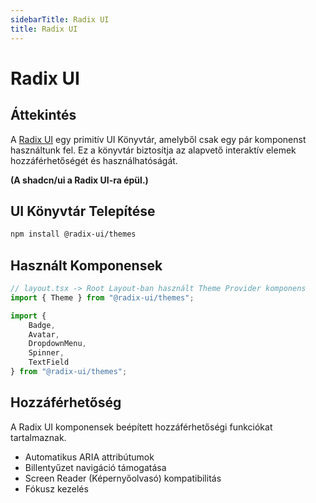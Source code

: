 ```yaml
---
sidebarTitle: Radix UI
title: Radix UI
---
```


# Radix UI

## Áttekintés

A [Radix UI](https://www.radix-ui.com/) egy primitív UI Könyvtár, amelyből csak egy pár komponenst használtunk fel. Ez a könyvtár biztosítja az alapvető interaktív elemek hozzáférhetőségét és használhatóságát.

**(A shadcn/ui a Radix UI-ra épül.)**

## UI Könyvtár Telepítése

```sh
npm install @radix-ui/themes
```

## Használt Komponensek

```typescript
// layout.tsx -> Root Layout-ban használt Theme Provider komponens
import { Theme } from "@radix-ui/themes";

import { 
    Badge, 
    Avatar, 
    DropdownMenu, 
    Spinner, 
    TextField 
} from "@radix-ui/themes";
```

## Hozzáférhetőség

A Radix UI komponensek beépített hozzáférhetőségi funkciókat tartalmaznak.

- Automatikus ARIA attribútumok
- Billentyűzet navigáció támogatása
- Screen Reader (Képernyőolvasó) kompatibilitás
- Fókusz kezelés